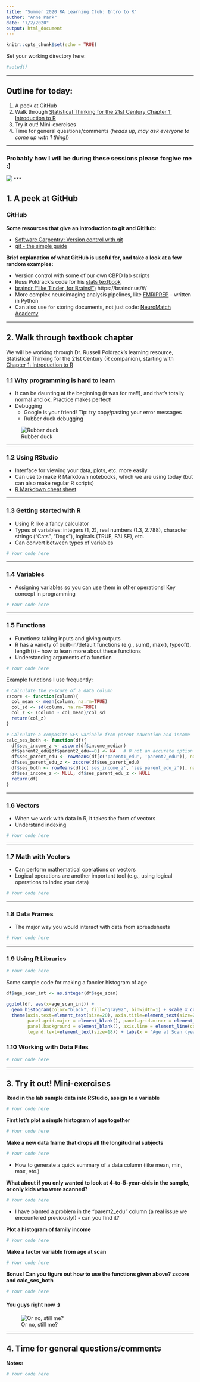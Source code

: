 ```yaml
---
title: "Summer 2020 RA Learning Club: Intro to R"
author: "Anne Park"
date: "7/2/2020"
output: html_document
---
```


```r
knitr::opts_chunk$set(echo = TRUE)
```

Set your working directory here:
```r
#setwd()
```

***

## Outline for today:
1. A peek at GitHub 
2. Walk through [Statistical Thinking for the 21st Century Chapter 1: Introduction to R](https://statsthinking21.github.io/statsthinking21-R-site/introduction-to-r.html)
3. Try it out! Mini-exercises
4. Time for general questions/comments (*heads up, may ask everyone to come up with 1 thing!*)

***

### Probably how I will be during these sessions please forgive me :)
![](typing_fail.png)
***

## 1. A peek at GitHub

### GitHub

**Some resources that give an introduction to git and GitHub:**

- [Software Carpentry: Version control with git](http://swcarpentry.github.io/git-novice/)
- [git - the simple guide](https://rogerdudler.github.io/git-guide/)

**Brief explanation of what GitHub is useful for, and take a look at a few random examples:**

- Version control with some of our own CBPD lab scripts
- Russ Poldrack's code for his [stats textbook](https://github.com/statsthinking21/statsthinking21-R)
- [braindr ("like Tinder, for Brains!")](https://github.com/OpenNeuroLab/braindr) https://braindr.us/#/
- More complex neuroimaging analysis pipelines, like [FMRIPREP](https://github.com/poldracklab/fmriprep) - written in Python
- Can also use for storing documents, not just code: [NeuroMatch Academy](https://github.com/NeuromatchAcademy/course-content)

***

## 2. Walk through textbook chapter

We will be working through Dr. Russell Poldrack's learning resource, Statistical Thinking for the 21st Century (R companion), starting with [Chapter 1: Introduction to R](https://statsthinking21.github.io/statsthinking21-R-site/introduction-to-r.html)

### 1.1 Why programming is hard to learn

- It can be daunting at the beginning (it was for me!!), and that's totally normal and ok. Practice makes perfect!
- Debugging
    - Google is your friend! Tip: try copy/pasting your error messages
    - Rubber duck debugging


![Rubber duck](rubber_duck.jpg)
 
***

### 1.2 Using RStudio

- Interface for viewing your data, plots, etc. more easily
- Can use to make R Markdown notebooks, which we are using today (but can also make regular R scripts)
- [R Markdown cheat sheet](https://rstudio.com/wp-content/uploads/2015/02/rmarkdown-cheatsheet.pdf)

***

### 1.3 Getting started with R

- Using R like a fancy calculator
- Types of variables: integers (1, 2), real numbers (1.3, 2.788), character strings ("Cats", "Dogs"), logicals (TRUE, FALSE), etc.
- Can convert between types of variables

```r
# Your code here
```

***

### 1.4 Variables

- Assigning variables so you can use them in other operations! Key concept in programming

```r
# Your code here
```

***

### 1.5 Functions

- Functions: taking inputs and giving outputs
- R has a variety of built-in/default functions (e.g., sum(), max(), typeof(), length()) - how to learn more about these functions
- Understanding arguments of a function

```r
# Your code here
```

Example functions I use frequently:

```r

# Calculate the Z-score of a data column
zscore <- function(column){
  col_mean <- mean(column, na.rm=TRUE)
  col_sd <- sd(column, na.rm=TRUE)
  col_z <- (column - col_mean)/col_sd
  return(col_z)
}

# Calculate a composite SES variable from parent education and income
calc_ses_both <- function(df){
  df$ses_income_z <- zscore(df$income_median)
  df$parent2_edu[df$parent2_edu==0] <- NA   # 0 not an accurate option for parent 2 edu, so changing to NA
  df$ses_parent_edu <- rowMeans(df[c('parent1_edu', 'parent2_edu')], na.rm=TRUE)
  df$ses_parent_edu_z <- zscore(df$ses_parent_edu)
  df$ses_both <- rowMeans(df[c('ses_income_z', 'ses_parent_edu_z')], na.rm=TRUE)
  df$ses_income_z <- NULL; df$ses_parent_edu_z <- NULL
  return(df)
}
```

***

### 1.6 Vectors

- When we work with data in R, it takes the form of vectors
- Understand indexing

```r
# Your code here
```

***

### 1.7 Math with Vectors

- Can perform mathematical operations on vectors
- Logical operations are another important tool (e.g., using logical operations to index your data)

```r
# Your code here
```

***

### 1.8 Data Frames

- The major way you would interact with data from spreadsheets

```r
# Your code here
```

***

### 1.9 Using R Libraries

```r
# Your code here
```

Some sample code for making a fancier histogram of age

```r
df$age_scan_int <- as.integer(df$age_scan)

ggplot(df, aes(x=age_scan_int)) +
  geom_histogram(color="black", fill="gray92", binwidth=1) + scale_x_continuous(breaks = seq(4, 9, by = 1), limits=c(3.5,9.5)) +
  theme(axis.text=element_text(size=20), axis.title=element_text(size=28),
        panel.grid.major = element_blank(), panel.grid.minor = element_blank(),
        panel.background = element_blank(), axis.line = element_line(colour = "black", size=.5), legend.title = element_blank(), 
        legend.text=element_text(size=18)) + labs(x = "Age at Scan (years)") + scale_y_continuous(breaks = seq(0, 35, by = 5), limits=c(0,35))
```

### 1.10 Working with Data Files

```r
# Your code here
```

***

## 3. Try it out! Mini-exercises

**Read in the lab sample data into RStudio, assign to a variable**

```r
# Your code here
```

**First let's plot a simple histogram of age together**

```r
# Your code here
```

**Make a new data frame that drops all the longitudinal subjects**

```r
# Your code here
```

- How to generate a quick summary of a data column (like mean, min, max, etc.)

**What about if you only wanted to look at 4-to-5-year-olds in the sample, or only kids who were scanned?**

```r
# Your code here
```

- I have planted a problem in the "parent2_edu" column (a real issue we encountered previously!) - can you find it?

**Plot a histogram of family income**

```r
# Your code here
```

**Make a factor variable from age at scan**

```r
# Your code here
```

**Bonus! Can you figure out how to use the functions given above? zscore and calc_ses_both**

```r
# Your code here
```


#### You guys right now :)
![Or no, still me?](cat_typing.gif)

***

## 4. Time for general questions/comments

**Notes:**

```r
# Your code here
```
